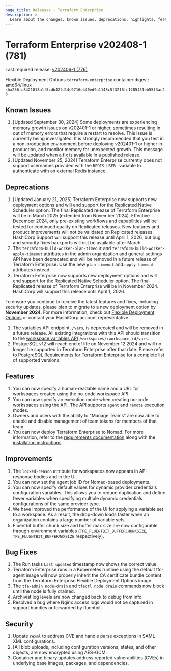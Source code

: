 ```yaml
---
page_title: Releases - Terraform Enterprise
description: >-
  Learn about the changes, known issues, deprecations, highlights, features, improvements, bug fixes, and security fixes for the v202408-1 (781) release.
---
```


# Terraform Enterprise v202408-1 (781)

Last required release: [v202406-1 (776)](/terraform/enterprise/releases/2024/v202406-1)

Flexible Deployment Options `terraform-enterprise` container digest: amd64/linux `sha256:c8421018a1f5cdb42fd14c9716e440ed9a1148c5f3216fc1285451eb55f3ac26`

## Known Issues
1. [Updated September 30, 2024] Some deployments are experiencing memory growth issues on v202401-1 or higher, sometimes resulting in out of memory errors that require a restart to resolve. This issue is currently being investigated. It is strongly recommended that you test in a non-production environment before deploying v202401-1 or higher in production, and monitor memory for unexpected growth. This message will be updated when a fix is available in a published release.
2. [Updated November 25, 2024] Terraform Enterprise currently does not support usernames provided with the  `REDIS_USER ` variable to  authenticate with an external Redis instance.

## Deprecations

1. [Updated January 21, 2025] Terraform Enterprise now supports new deployment options and will end support for the Replicated Native Scheduler option.
   The final Replicated release of Terraform Enterprise will be in March 2025 (extended from November 2024). Effective December 2024,
   only pre-existing workflows and capabilities will be tested for continued quality on Replicated releases. New features and product
   improvements will not be validated on Replicated releases. HashiCorp Support will support this release until April 1, 2026, but
   bug and security fixes backports will not be available after March.
1. The `terraform-build-worker-plan-timeout` and `terraform-build-worker-apply-timeout` attributes in the admin organization and general settings API have been deprecated and will be removed in a future release of Terraform Enterprise. Use the new `plan-timeout` and `apply-timeout` attributes instead.
1. Terraform Enterprise now supports new deployment options and will end support for the Replicated Native Scheduler option. The final Replicated release of Terraform Enterprise will be in November 2024. HashiCorp will support this release until April 1, 2026.

  To ensure you continue to receive the latest features and fixes, including security updates, please plan to migrate to a new deployment option by **November 2024**. For more information, check out [Flexible Deployment Options](/terraform/enterprise/flexible-deployments/) or contact your HashiCorp account representative.
1. The variables API endpoint, `/vars`, is deprecated and will be removed in a future release. All existing integrations with this API should transition to the [workspace variables API](/terraform/cloud-docs/api-docs/workspace-variables) `/workspaces/:workspace_id/vars`.
1. PostgreSQL v12 will reach end of life on November 12 2024 and will no longer be supported in Terraform Enterprise after that date. Please refer to [PostgreSQL Requirements for Terraform Enterprise](/terraform/enterprise/flexible-deployments/install/requirements/data-storage/postgres-requirements) for a complete list of supported versions.

## Features
1. You can now specify a human-readable name and a URL for workspaces created using the no-code workspace API.
2. You can now specify an execution mode when creating no-code workspaces using the API. The API supports `agent` and `remote` execution modes.
3. Owners and users with the ability to "Manage Teams" are now able to enable and disable management of team tokens for members of that team.
4. You can now deploy Terraform Enterprise to Nomad. For more information, refer to the [requirements documentation](/terraform/enterprise/flexible-deployments/install/nomad/requirements) along with the [installation instructions](/terraform/enterprise/flexible-deployments/install/nomad/install).

## Improvements
1. The `locked-reason` attribute for workspaces now appears in API response bodies and in the UI.
1. You can now set the agent job ID for Nomad-based deployments.
1. You can now specify default values for dynamic provider credentials configuration variables. This allows you to reduce duplication and define fewer variables when specifying multiple dynamic credentials configurations of the same provider type.
1. We have improved the performance of the UI for applying a variable set to a workspace. As a result, the drop-down loads faster when an organization contains a large number of variable sets.
1. Fluentbit buffer chunk size and buffer max size are now configurable through environment variables (`TFE_FLUENTBIT_BUFFERCHUNKSIZE`, `TFE_FLUENTBIT_BUFFERMAXSIZE` respectively).

## Bug Fixes

1. The Run tasks `Last updated` timestamp now shows the correct value.
1. Terraform Enterprise runs in a Kubernetes runtime using the default tfc-agent image will now properly inherit the CA certificate bundle content from the Terraform Enterprise Flexible Deployment Options image.
1. The `tfe-admin node-drain` and `tfectl node drain` commands now block until the node is fully drained.
1. Archivist log levels are now changed back to debug from info.
1. Resolved a bug where Nginx access logs would not be captured in support bundles or forwarded by fluentbit.

## Security

1. Update `rexml` to address CVE and handle parse exceptions in SAML XML configurations.
1. [All blob uploads, including configuration versions, states, and other objects, are now encrypted using AES-GCM.
1. Container and binary updates address reported vulnerabilities (CVEs) in underlying base images, packages, and dependencies.